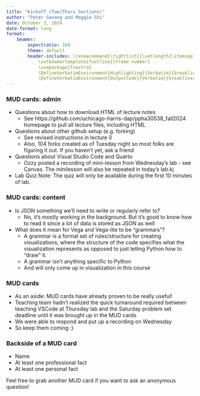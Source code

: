 ```yaml
---
title: "Kickoff (Tue/Thurs Sections)"
author: "Peter Ganong and Maggie Shi"
date: October 3, 2024
date-format: long
format: 
    beamer:
        aspectratio: 169
        theme: default
        header-includes: \renewcommand{\tightlist}{\setlength{\itemsep}{3ex}\setlength{\parskip}{0pt}}
            \setbeamertemplate{footline}[frame number]
            \usepackage{fvextra}
            \DefineVerbatimEnvironment{Highlighting}{Verbatim}{breaklines,commandchars=\\\{\}}
            \DefineVerbatimEnvironment{OutputCode}{Verbatim}{breaklines,commandchars=\\\{\}}
---
```


### MUD cards: admin
- Questions about how to download HTML of lecture notes
\vspace{2ex}
    - See https://github.com/uchicago-harris-dap/ppha30538_fall2024 homepage to pull all lecture files, including HTML
- Questions about other github setup (e.g. forking)
\vspace{2ex}
    - See revised instructions in lecture 0
    - Also, 104 forks created as of Tuesday night so most folks are figuring it out. If you haven't yet, ask a friend
- Questions about Visual Studio Code and Quarto
\vspace{2ex}
    - Ozzy posted a recording of mini-lesson from Wednesday's lab - see Canvas. The minilesson will also be repeated in today's lab.kj
- Lab Quiz Note: The quiz will only be available during the first 10 minutes of lab.

### MUD cards: content 
- Is JSON something we'll need to write or regularly refer to?
\vspace{2ex}
    - No, it's mostly working in the background. But it's good to know how to read it since a lot of data is stored as JSON as well
- What does it mean for Vega and Vega-lite to be "grammars"?
\vspace{2ex}
    - A grammar is a formal set of rules/structure for creating visualizations, where the structure of the code specifies what the visualization represents as opposed to just telling Python how to "draw" it.
    - A grammar isn't anything specific to Python 
    - And will only come up in visualization in this course

### MUD cards
- As an aside: MUD cards have already proven to be really useful!
- Teaching team hadn't realized the quick turnaround required between teaching VSCode at Thursday lab and the Saturday problem set deadline until it was brought up in the MUD cards
- We were able to respond and put up a recording on Wednesday
- So keep them coming :)

### Backside of a MUD card
* Name
* At least one professional fact
* At least one personal fact

\vspace{2ex}
Feel free to grab another MUD card if you want to ask an anonymous question!